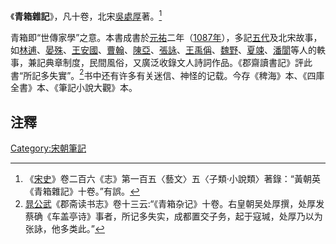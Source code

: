 《'''青箱雜記'''》，凡十卷，北宋[[吳處厚|吳處厚]]著。<ref>《[[宋史|宋史]]》卷二百六《志》第一百五〈藝文〉五〈子類·小說類〉著錄：“黃朝英《青箱雜記》十卷。”有誤。</ref>

青箱即“世傳家學”之意。本書成書於[[元祐|元祐]]二年（[[1087年|1087年]]），多記[[五代|五代]]及北宋故事，如[[林逋|林逋]]、[[晏殊|晏殊]]、[[王安國_(北宋)|王安國]]、[[曹翰|曹翰]]、[[陳亞|陳亞]]、[[張詠|張詠]]、[[王禹偁|王禹偁]]、[[魏野|魏野]]、[[夏竦|夏竦]]、[[潘閬|潘閬]]等人的軼事，兼記典章制度，民間風俗，又廣泛收錄文人詩詞作品。《郡齋讀書記》評此書“所記多失實”。<ref>[[晁公武|晁公武]]《郡斋读书志》卷十三云:“《青箱杂记》十卷。右皇朝吴处厚撰，处厚发蔡确《车盖亭诗》事者，所记多失实，成都置交子务，起于寇瑊，处厚乃以为张詠，他多类此。”</ref>书中还有许多有关迷信、神怪的记载。今存《稗海》本、《四庫全書》本、《筆記小說大觀》本。
{{wikisource}}

==注釋==
{{reflist}}
[[Category:宋朝筆記|Category:宋朝筆記]]